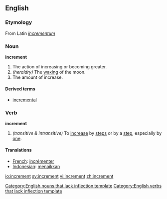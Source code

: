 ==English==
===Etymology===
From Latin ''[[incrementum]]''

===Noun===
'''increment'''
#The action of increasing or becoming greater.
#''(heraldry)'' The [[wax|waxing]] of the moon.
#The amount of increase.

====Derived terms====
*[[incremental]]

===Verb===
'''increment'''
#''(transitive & intransitive)'' To [[increase]] by [[step]]s or by a [[step]], especially by [[one]].

====Translations====
*[[French]]: [[incrémenter]]
*[[Indonesian]]: [[naik|menaikkan]]

[[Category:English nouns that lack inflection template]]
[[Category:English verbs that lack inflection template]]

[[io:increment]]
[[sv:increment]]
[[vi:increment]]
[[zh:increment]]